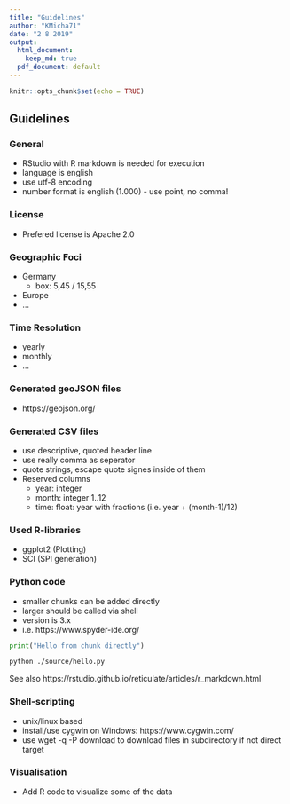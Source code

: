 ```yaml
---
title: "Guidelines"
author: "KMicha71"
date: "2 8 2019"
output:
  html_document: 
    keep_md: true
  pdf_document: default
---
```


```r
knitr::opts_chunk$set(echo = TRUE)
```

## Guidelines

### General

* RStudio with R markdown is needed for execution
* language is english
* use utf-8 encoding
* number format is english (1.000) - use point, no comma!

### License
 
* Prefered license is Apache 2.0

### Geographic Foci

* Germany
    * box: 5,45 / 15,55
* Europe
* ...

### Time Resolution

* yearly
* monthly
* ...

### Generated geoJSON files

* https://geojson.org/


### Generated CSV files

* use descriptive, quoted header line
* use really comma as seperator
* quote strings, escape quote signes inside of them
* Reserved columns
    * year: integer 
    * month: integer 1..12
    * time: float: year with fractions (i.e. year + (month-1)/12)

### Used R-libraries

* ggplot2 (Plotting)
* SCI (SPI generation)

### Python code

* smaller chunks can be added directly
* larger should be called via shell
* version is 3.x
* i.e. https://www.spyder-ide.org/


```python
print("Hello from chunk directly")
```

```sh
python ./source/hello.py
```
See also https://rstudio.github.io/reticulate/articles/r_markdown.html

### Shell-scripting

* unix/linux based
* install/use cygwin on Windows: https://www.cygwin.com/
* use wget -q -P download <url> to download files in subdirectory if not direct target

### Visualisation

* Add R code to visualize some of the data

